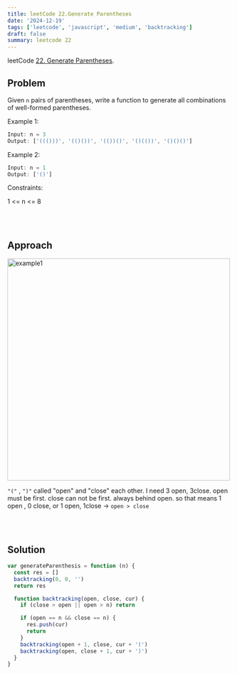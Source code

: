 ```yaml
---
title: leetCode 22.Generate Parentheses
date: '2024-12-19'
tags: ['leetcode', 'javascript', 'medium', 'backtracking']
draft: false
summary: leetcode 22
---
```


leetCode [22. Generate Parentheses](https://leetcode.com/problems/generate-parentheses/).

## Problem

Given `n` pairs of parentheses, write a function to generate all combinations of well-formed parentheses.

Example 1:

```javascript
Input: n = 3
Output: ['((()))', '(()())', '(())()', '()(())', '()()()']
```

Example 2:

```javascript
Input: n = 1
Output: ['()']
```

Constraints:

1 <= n <= 8

<br></br>

## Approach

<div className="m-0 flex flex-wrap justify-center p-0">
  <img
    src="https://img1.daumcdn.net/thumb/R1280x0/?scode=mtistory2&fname=https%3A%2F%2Fblog.kakaocdn.net%2Fdn%2FvA6xZ%2FbtsLnjOafWj%2FtHCCOogcrkoSqFHYKkU0p0%2Fimg.jpg"
    alt="example1"
    width="500"
  />
</div>

`"("` , `")"` called "open" and "close" each other.
I need 3 open, 3close.
open must be first. close can not be first. always behind open.
so that means 1 open , 0 close, or 1 open, 1close -> `open > close`

<br></br>

## Solution

```javascript
var generateParenthesis = function (n) {
  const res = []
  backtracking(0, 0, '')
  return res

  function backtracking(open, close, cur) {
    if (close > open || open > n) return

    if (open == n && close == n) {
      res.push(cur)
      return
    }
    backtracking(open + 1, close, cur + '(')
    backtracking(open, close + 1, cur + ')')
  }
}
```

<br></br>
<br></br>
